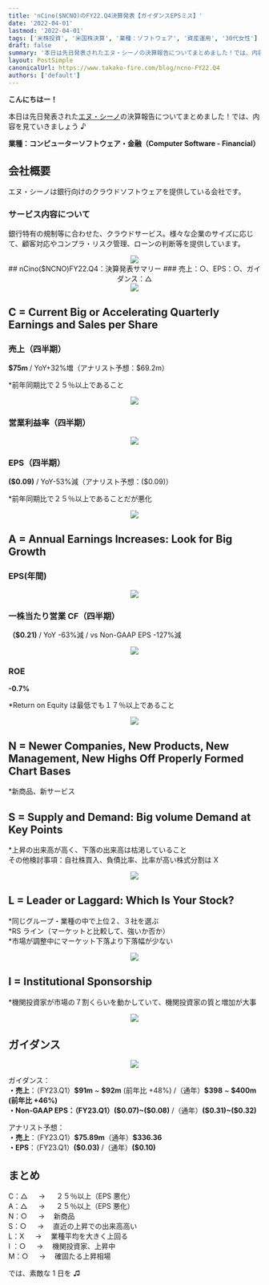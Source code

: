 ```yaml
---
title: 'nCino($NCNO)のFY22.Q4決算発表【ガイダンスEPSミス】'
date: '2022-04-01'
lastmod: '2022-04-01'
tags: ['米株投資', '米国株決算', '業種：ソフトウェア', '資産運用', '30代女性']
draft: false
summary: '本日は先日発表されたエヌ・シーノの決算報告についてまとめました！では、内容を見ていきましょう♪'
layout: PostSimple
canonicalUrl: https://www.takako-fire.com/blog/ncno-FY22.Q4
authors: ['default']
---
```


**こんにちはー！**

本日は先日発表された[エヌ・シーノ](https://investor.ncino.com/static-files/0c484b51-e5d8-461b-ac77-8f54c998311b)の決算報告についてまとめました！では、内容を見ていきましょう ♪

**業種：コンピューターソフトウェア・金融（Computer Software - Financial）**

<TOCInline toc={props.toc} asDisclosure />

## 会社概要

エヌ・シーノは銀行向けのクラウドソフトウェアを提供している会社です。

### サービス内容について

銀行特有の規制等に合わせた、クラウドサービス。様々な企業のサイズに応じて、顧客対応やコンプラ・リスク管理、ローンの判断等を提供しています。

<div className="-mx-2 flex flex-wrap overflow-hidden xl:-mx-2">
  <div className="my-1 w-full overflow-hidden px-2 xl:my-1 xl:w-1/2 xl:px-2">
    <center>
      <Image src="/static/images/NCNO-FY22.Q4/biz.png" width={645} height={678} />
    </center>
  </div>
</div>

<center>## nCino($NCNO)FY22.Q4：決算発表サマリー ### 売上：○、EPS：○、ガイダンス：△</center>

<div className="-mx-2 flex flex-wrap overflow-hidden xl:-mx-2">
  <div className="my-1 w-full overflow-hidden px-2 xl:my-1 xl:w-1/2 xl:px-2">
    <center>
      <Image src="/static/images/NCNO-FY22.Q4/financials.png" width={800} height={450} />
    </center>
  </div>
</div>

## C = Current Big or Accelerating Quarterly Earnings and Sales per Share

### 売上（四半期）

**\$75m** / YoY+32%増（アナリスト予想：$69.2m）

\*前年同期比で２５％以上であること

<div className="-mx-2 flex flex-wrap overflow-hidden xl:-mx-2">
  <div className="my-1 w-full overflow-hidden px-2 xl:my-1 xl:w-1/2 xl:px-2">
    <center>
      <Image src="/static/images/NCNO-FY22.Q4/sales.png" width={443} height={253} />
    </center>
  </div>
</div>

### 営業利益率（四半期）

<div className="-mx-2 flex flex-wrap overflow-hidden xl:-mx-2">
  <div className="my-1 w-full overflow-hidden px-2 xl:my-1 xl:w-1/2 xl:px-2">
    <center>
      <Image src="/static/images/NCNO-FY22.Q4/op.png" width={452} height={247} />
    </center>
  </div>
</div>

### EPS（四半期）

**(\$0.09)** / YoY-53%減（アナリスト予想：(\$0.09)）<br/>

\*前年同期比で２５％以上であることだが悪化

<div className="-mx-2 flex flex-wrap overflow-hidden xl:-mx-2">
  <div className="my-1 w-full overflow-hidden px-2 xl:my-1 xl:w-1/2 xl:px-2">
    <center>
      <Image src="/static/images/NCNO-FY22.Q4/eps.png" width={451} height={239} />
    </center>
  </div>
</div>

## A = Annual Earnings Increases: Look for Big Growth

### EPS(年間)

<div className="-mx-2 flex flex-wrap overflow-hidden xl:-mx-2">
  <div className="my-1 w-full overflow-hidden px-2 xl:my-1 xl:w-1/2 xl:px-2">
    <center>
      <Image src="/static/images/NCNO-FY22.Q4/eps2.png" width={328} height={222} />
    </center>
  </div>
</div>

### 一株当たり営業 CF（四半期）

**（\$0.21)** / YoY -63%減 / vs Non-GAAP EPS -127%減

<div className="-mx-2 flex flex-wrap overflow-hidden xl:-mx-2">
  <div className="my-1 w-full overflow-hidden px-2 xl:my-1 xl:w-1/2 xl:px-2">
    <center>
      <Image src="/static/images/NCNO-FY22.Q4/cf.png" width={446} height={233} />
    </center>
  </div>
</div>

### ROE

**-0.7%**

\*Return on Equity は最低でも１７％以上であること

<div className="-mx-2 flex flex-wrap overflow-hidden xl:-mx-2">
  <div className="my-1 w-full overflow-hidden px-2 xl:my-1 xl:w-1/2 xl:px-2">
    <center>
      <Image src="/static/images/NCNO-FY22.Q4/roe.png" width={380} height={232} />
    </center>
  </div>
</div>

## N = Newer Companies, New Products, New Management, New Highs Off Properly Formed Chart Bases

\*新商品、新サービス

## S = Supply and Demand: Big volume Demand at Key Points

\*上昇の出来高が高く、下落の出来高は枯渇していること <br/>
その他検討事項：自社株買入、負債比率、比率が高い株式分割は X

<div className="-mx-2 flex flex-wrap overflow-hidden xl:-mx-2">
  <div className="my-1 w-full overflow-hidden px-2 xl:my-1 xl:w-1/2 xl:px-2">
    <center>
      <Image src="/static/images/NCNO-FY22.Q4/stock.png" width={800} height={378} />
    </center>
  </div>
</div>

## L = Leader or Laggard: Which Is Your Stock?

*同じグループ・業種の中で上位２、３社を選ぶ <br/>
*RS ライン（マーケットと比較して、強いか否か） <br/> \*市場が調整中にマーケット下落より下落幅が少ない

<div className="-mx-2 flex flex-wrap overflow-hidden xl:-mx-2">
  <div className="my-1 w-full overflow-hidden px-2 xl:my-1 xl:w-1/2 xl:px-2">
    <center>
      <Image src="/static/images/NCNO-FY22.Q4/compare.png" width={800} height={591} />
    </center>
  </div>
</div>

## I = Institutional Sponsorship

\*機関投資家が市場の７割くらいを動かしていて、機関投資家の質と増加が大事

<div className="-mx-2 flex flex-wrap overflow-hidden xl:-mx-2">
  <div className="my-1 w-full overflow-hidden px-2 xl:my-1 xl:w-1/2 xl:px-2">
    <center>
      <Image src="/static/images/NCNO-FY22.Q4/fund.png" width={339} height={404} />
    </center>
  </div>
</div>

## ガイダンス

<div className="-mx-2 flex flex-wrap overflow-hidden xl:-mx-2">
  <div className="my-1 w-full overflow-hidden px-2 xl:my-1 xl:w-1/2 xl:px-2">
    <center>
      <Image src="/static/images/NCNO-FY22.Q4/guidance.png" width={800} height={451} />
    </center>
  </div>
</div>

ガイダンス：<br/>
**・売上**：（FY23.Q1）**\$91m** ~ **\$92m** (前年比 +48%) /（通年）**\$398** ~ **\$400m (前年比 +46%) <br/>
**・Non-GAAP EPS**：（FY23.Q1）(\$0.07)~(\$0.08)** /（通年）**(\$0.31)~(\$0.32)**

アナリスト予想：<br/>
**・売上**：（FY23.Q1）**\$75.89m**（通年）**\$336.36** <br/>
**・EPS**：（FY23.Q1）**(\$0.03)** /（通年）**(\$0.10)**

## まとめ

C：△ 　 → 　 ２５％以上（EPS 悪化） <br/>
A：△ 　 → 　 ２５％以上（EPS 悪化） <br/>
N：○ 　 → 　新商品 <br/>
S：○ 　 → 　直近の上昇での出来高高い <br/>
L：X 　 → 　業種平均を大きく上回る <br/>
I ：○ 　 → 　機関投資家、上昇中 <br/>
M：○ 　 → 　確固たる上昇相場

では、素敵な 1 日を ♫
